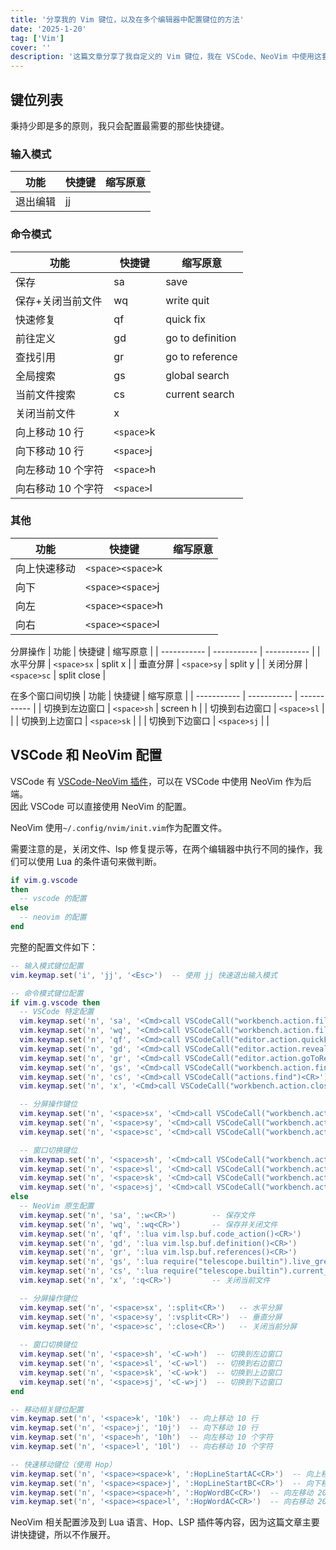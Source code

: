 ```yaml
---
title: '分享我的 Vim 键位，以及在多个编辑器中配置键位的方法'
date: '2025-1-20'
tag: ['Vim']
cover: ''
description: '这篇文章分享了我自定义的 Vim 键位，我在 VSCode、NeoVim 中使用这套键位开发了很多年。'
---
```


## 键位列表
秉持少即是多的原则，我只会配置最需要的那些快捷键。  

### 输入模式
|   功能    | 快捷键 | 缩写原意 |
| ----------- | ----------- | ----------- |
|  退出编辑     | jj       | |

### 命令模式
|   功能    | 快捷键 | 缩写原意 |
| ----------- | ----------- | ----------- |
| 保存   | sa        | save |
| 保存+关闭当前文件   | wq        | write quit |
| 快速修复 | qf | quick fix |
| 前往定义 | gd | go to definition |
| 查找引用 | gr | go to reference |
| 全局搜索 | gs | global search |
| 当前文件搜索 | cs | current search |
| 关闭当前文件 | x |  |
| 向上移动 10 行 | `<space>`k |  |
| 向下移动 10 行 | `<space>`j |  |
| 向左移动 10 个字符 | `<space>`h |  |
| 向右移动 10 个字符 | `<space>`l |  |

### 其他
| 功能    | 快捷键 | 缩写原意 |
| ----------- | ----------- | ----------- |
| 向上快速移动 | `<space><space>`k |  |
| 向下 | `<space><space>`j |  |
| 向左 | `<space><space>`h |  |
| 向右 | `<space><space>`l |  |

分屏操作
| 功能    | 快捷键 | 缩写原意 |
| ----------- | ----------- | ----------- |
| 水平分屏 | `<space>sx` | split x |
| 垂直分屏 | `<space>sy` | split y |
| 关闭分屏 | `<space>sc` | split close |

在多个窗口间切换
| 功能    | 快捷键 | 缩写原意 |
| ----------- | ----------- | ----------- |
| 切换到左边窗口 | `<space>sh` | screen h |
| 切换到右边窗口 | `<space>sl` |  |
| 切换到上边窗口 | `<space>sk` |  |
| 切换到下边窗口 | `<space>sj` |  |

## VSCode 和 NeoVim 配置
VSCode 有 [VSCode-NeoVim 插件](https://marketplace.visualstudio.com/items?itemName=asvetliakov.vscode-neovim)，可以在 VSCode 中使用 NeoVim 作为后端。  
因此 VSCode 可以直接使用 NeoVim 的配置。  

NeoVim 使用`~/.config/nvim/init.vim`作为配置文件。
  
需要注意的是，关闭文件、lsp 修复提示等，在两个编辑器中执行不同的操作，我们可以使用 Lua 的条件语句来做判断。  
```lua
if vim.g.vscode
then
  -- vscode 的配置
else
  -- neovim 的配置
end
```

完整的配置文件如下：
```lua
-- 输入模式键位配置
vim.keymap.set('i', 'jj', '<Esc>')  -- 使用 jj 快速退出输入模式

-- 命令模式键位配置
if vim.g.vscode then
  -- VSCode 特定配置
  vim.keymap.set('n', 'sa', '<Cmd>call VSCodeCall("workbench.action.files.save")<CR>')          -- 保存文件
  vim.keymap.set('n', 'wq', '<Cmd>call VSCodeCall("workbench.action.files.save")<CR><Cmd>call VSCodeCall("workbench.action.closeActiveEditor")<CR>')  -- 保存并关闭文件
  vim.keymap.set('n', 'qf', '<Cmd>call VSCodeCall("editor.action.quickFix")<CR>')              -- 显示快速修复建议
  vim.keymap.set('n', 'gd', '<Cmd>call VSCodeCall("editor.action.revealDefinition")<CR>')      -- 跳转到定义
  vim.keymap.set('n', 'gr', '<Cmd>call VSCodeCall("editor.action.goToReferences")<CR>')        -- 查看引用
  vim.keymap.set('n', 'gs', '<Cmd>call VSCodeCall("workbench.action.findInFiles")<CR>')        -- 全局搜索
  vim.keymap.set('n', 'cs', '<Cmd>call VSCodeCall("actions.find")<CR>')                        -- 当前文件内搜索
  vim.keymap.set('n', 'x', '<Cmd>call VSCodeCall("workbench.action.closeActiveEditor")<CR>')   -- 关闭当前文件件

  -- 分屏操作键位
  vim.keymap.set('n', '<space>sx', '<Cmd>call VSCodeCall("workbench.action.splitEditorDown")<CR>')    -- 水平分屏
  vim.keymap.set('n', '<space>sy', '<Cmd>call VSCodeCall("workbench.action.splitEditorRight")<CR>')   -- 垂直分屏
  vim.keymap.set('n', '<space>sc', '<Cmd>call VSCodeCall("workbench.action.closeActiveEditor")<CR>')  -- 关闭当前分屏

  -- 窗口切换键位
  vim.keymap.set('n', '<space>sh', '<Cmd>call VSCodeCall("workbench.action.focusLeftGroup")<CR>')     -- 切换到左边窗口
  vim.keymap.set('n', '<space>sl', '<Cmd>call VSCodeCall("workbench.action.focusRightGroup")<CR>')    -- 切换到右边窗口
  vim.keymap.set('n', '<space>sk', '<Cmd>call VSCodeCall("workbench.action.focusAboveGroup")<CR>')    -- 切换到上边窗口
  vim.keymap.set('n', '<space>sj', '<Cmd>call VSCodeCall("workbench.action.focusBelowGroup")<CR>')    -- 切换到下边窗口
else
  -- NeoVim 原生配置
  vim.keymap.set('n', 'sa', ':w<CR>')        -- 保存文件
  vim.keymap.set('n', 'wq', ':wq<CR>')       -- 保存并关闭文件
  vim.keymap.set('n', 'qf', ':lua vim.lsp.buf.code_action()<CR>')      -- 显示 LSP 快速修复建议
  vim.keymap.set('n', 'gd', ':lua vim.lsp.buf.definition()<CR>')       -- 跳转到定义
  vim.keymap.set('n', 'gr', ':lua vim.lsp.buf.references()<CR>')       -- 查看引用
  vim.keymap.set('n', 'gs', ':lua require("telescope.builtin").live_grep()<CR>')              -- 使用 telescope 进行全局搜索
  vim.keymap.set('n', 'cs', ':lua require("telescope.builtin").current_buffer_fuzzy_find()<CR>') -- 使用 telescope 在当前文件中搜索
  vim.keymap.set('n', 'x', ':q<CR>')         -- 关闭当前文件

  -- 分屏操作键位
  vim.keymap.set('n', '<space>sx', ':split<CR>')   -- 水平分屏
  vim.keymap.set('n', '<space>sy', ':vsplit<CR>')  -- 垂直分屏
  vim.keymap.set('n', '<space>sc', ':close<CR>')   -- 关闭当前分屏
  
  -- 窗口切换键位
  vim.keymap.set('n', '<space>sh', '<C-w>h')  -- 切换到左边窗口
  vim.keymap.set('n', '<space>sl', '<C-w>l')  -- 切换到右边窗口
  vim.keymap.set('n', '<space>sk', '<C-w>k')  -- 切换到上边窗口
  vim.keymap.set('n', '<space>sj', '<C-w>j')  -- 切换到下边窗口
end

-- 移动相关键位配置
vim.keymap.set('n', '<space>k', '10k')  -- 向上移动 10 行
vim.keymap.set('n', '<space>j', '10j')  -- 向下移动 10 行
vim.keymap.set('n', '<space>h', '10h')  -- 向左移动 10 个字符
vim.keymap.set('n', '<space>l', '10l')  -- 向右移动 10 个字符

-- 快速移动键位（使用 Hop）
vim.keymap.set('n', '<space><space>k', ':HopLineStartAC<CR>')  -- 向上移动
vim.keymap.set('n', '<space><space>j', ':HopLineStartBC<CR>')  -- 向下移动
vim.keymap.set('n', '<space><space>h', ':HopWordBC<CR>')  -- 向左移动 20 个字符
vim.keymap.set('n', '<space><space>l', ':HopWordAC<CR>')  -- 向右移动 20 个字符
```

NeoVim 相关配置涉及到 Lua 语言、Hop、LSP 插件等内容，因为这篇文章主要讲快捷键，所以不作展开。
